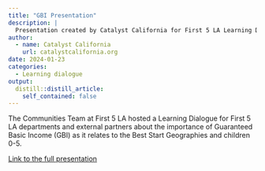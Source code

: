 ```yaml
---
title: "GBI Presentation"
description: |
  Presentation created by Catalyst California for First 5 LA Learning Dialogue on Guaranteed Basic Income (GBI)
author:
  - name: Catalyst California
    url: catalystcalifornia.org
date: 2024-01-23
categories:
  - Learning dialogue
output:
  distill::distill_article:
    self_contained: false
---
```


The Communities Team at First 5 LA hosted a Learning Dialogue for First 5 LA departments and external partners about the importance of Guaranteed Basic Income (GBI) as it relates to the Best Start Geographies and children 0-5. 

[Link to the full presentation](https://github.com/catalystcalifornia/f5la_datahub/blob/main/F5LA%20GBI%20Dialogue_CC.pdf) 


